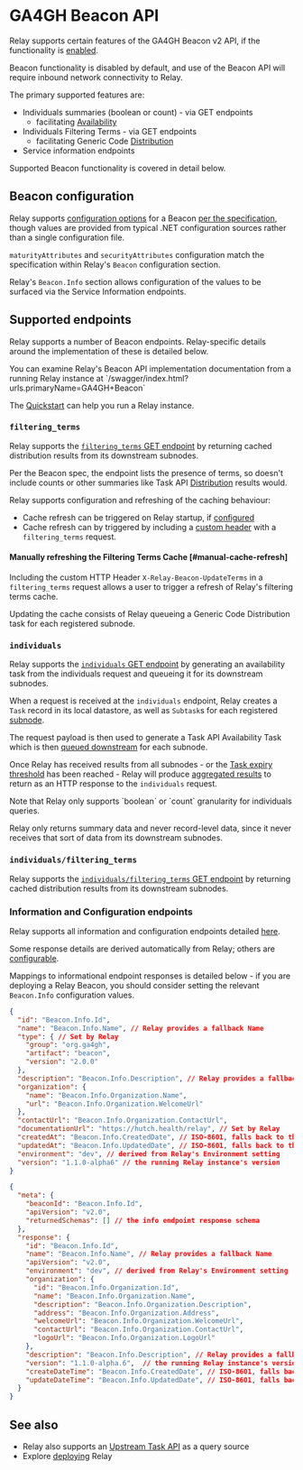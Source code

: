 
# GA4GH Beacon API

Relay supports certain features of the GA4GH Beacon v2 API, if the functionality is [enabled][beacon-config].

Beacon functionality is disabled by default, and use of the Beacon API will require inbound network connectivity to Relay.

The primary supported features are:

- Individuals summaries (boolean or count) - via GET endpoints
    - facilitating [Availability](/concepts/availability)
- Individuals Filtering Terms - via GET endpoints
    - facilitating Generic Code [Distribution](/concepts/distribution)
- Service information endpoints

Supported Beacon functionality is covered in detail below.

## Beacon configuration

Relay supports [configuration options][beacon-config] for a Beacon [per the specification](https://docs.genomebeacons.org/framework/#the-beacon-configuration-file), though values are provided from typical .NET configuration sources rather than a single configuration file.

`maturityAttributes` and `securityAttributes` configuration match the specification within Relay's `Beacon` configuration section.

Relay's `Beacon.Info` section allows configuration of the values to be surfaced via the Service Information endpoints.

## Supported endpoints

Relay supports a number of Beacon endpoints. Relay-specific details around the implementation of these is detailed below.

<Callout>
You can examine Relay's Beacon API implementation documentation from a running Relay instance at `/swagger/index.html?urls.primaryName=GA4GH+Beacon`

The [Quickstart](/relay/quickstart) can help you run a Relay instance.
</Callout>

### `filtering_terms`

Relay supports the [`filtering_terms` GET endpoint](https://b2ri-documentation.readthedocs.io/en/latest/endpoints/beacon-v2.html#tag/Informational-endpoints/operation/getFilteringTerms) by returning cached distribution results from its downstream subnodes.

Per the Beacon spec, the endpoint lists the presence of terms, so doesn't include counts or other summaries like Task API [Distribution](/concepts/distribution) results would.

Relay supports configuration and refreshing of the caching behaviour:

  - Cache refresh can be triggered on Relay startup, if [configured][beacon-config]
  - Cache refresh can by triggered by including a [custom header](#manual-cache-refresh) with a `filtering_terms` request.

#### Manually refreshing the Filtering Terms Cache [#manual-cache-refresh]

Including the custom HTTP Header `X-Relay-Beacon-UpdateTerms` in a `filtering_terms` request allows a user to trigger a refresh of Relay's filtering terms cache.

Updating the cache consists of Relay queueing a Generic Code Distribution task for each registered subnode.

### `individuals`

Relay supports the [`individuals` GET endpoint](https://b2ri-documentation.readthedocs.io/en/latest/endpoints/individuals.html#tag/GET-Endpoints/operation/getIndividuals) by generating an availability task from the individuals request and queueing it for its downstream subnodes.

When a request is received at the `individuals` endpoint, Relay creates a `Task` record in its local datastore, as well as `Subtask`s for each registered [subnode](/relay/features/subnodes).

The request payload is then used to generate a Task API Availability Task which is then [queued downstream](/relay/features/subnodes#interacting-with-relay) for each subnode.

Once Relay has received results from all subnodes - or the [Task expiry threshold](/relay/features/aggregation#task-expiry) has been reached - Relay will produce [aggregated results](/relay/features/aggregation) to return as an HTTP response to the `individuals` request.

<Callout>
Note that Relay only supports `boolean` or `count` granularity for individuals queries.

Relay only returns summary data and never record-level data, since it never receives that sort of data from its downstream subnodes.
</Callout>

### `individuals/filtering_terms`

Relay supports the [`individuals/filtering_terms` GET endpoint](https://b2ri-documentation.readthedocs.io/en/latest/endpoints/individuals.html#tag/GET-Endpoints/operation/getIndivualsFilteringTerms) by returning cached distribution results from its downstream subnodes.

### Information and Configuration endpoints

Relay supports all information and configuration endpoints detailed [here](https://b2ri-documentation.readthedocs.io/en/latest/endpoints/beacon-v2.html#tag/Informational-endpoints).

Some response details are derived automatically from Relay; others are [configurable][beacon-config].

Mappings to informational endpoint responses is detailed below - if you are deploying a Relay Beacon, you should consider setting the relevant `Beacon.Info` configuration values.

```json filename="/service-info"
{
  "id": "Beacon.Info.Id",
  "name": "Beacon.Info.Name", // Relay provides a fallback Name
  "type": { // Set by Relay
    "group": "org.ga4gh",
    "artifact": "beacon",
    "version": "2.0.0"
  },
  "description": "Beacon.Info.Description", // Relay provides a fallback Description
  "organization": {
    "name": "Beacon.Info.Organization.Name",
    "url": "Beacon.Info.Organization.WelcomeUrl"
  },
  "contactUrl": "Beacon.Info.Organization.ContactUrl",
  "documentationUrl": "https://hutch.health/relay", // Set by Relay
  "createdAt": "Beacon.Info.CreatedDate", // ISO-8601, falls back to the date of this Release
  "updatedAt": "Beacon.Info.UpdatedDate", // ISO-8601, falls back to the running Relay Build timestamp
  "environment": "dev", // derived from Relay's Environment setting
  "version": "1.1.0-alpha6" // the running Relay instance's version
}
```
```json filename="/info"
{
  "meta": {
    "beaconId": "Beacon.Info.Id",
    "apiVersion": "v2.0",
    "returnedSchemas": [] // the info endpoint response schema
  },
  "response": {
    "id": "Beacon.Info.Id",
    "name": "Beacon.Info.Name", // Relay provides a fallback Name
    "apiVersion": "v2.0",
    "environment": "dev", // derived from Relay's Environment setting
    "organization": {
      "id": "Beacon.Info.Organization.Id",
      "name": "Beacon.Info.Organization.Name",
      "description": "Beacon.Info.Organization.Description",
      "address": "Beacon.Info.Organization.Address",
      "welcomeUrl": "Beacon.Info.Organization.WelcomeUrl",
      "contactUrl": "Beacon.Info.Organization.ContactUrl",
      "logoUrl": "Beacon.Info.Organization.LogoUrl"
    },
    "description": "Beacon.Info.Description", // Relay provides a fallback Description
    "version": "1.1.0-alpha.6",  // the running Relay instance's version
    "createDateTime": "Beacon.Info.CreatedDate", // ISO-8601, falls back to the date of this Release
    "updateDateTime": "Beacon.Info.UpdatedDate", // ISO-8601, falls back to the running Relay Build timestamp
  }
}
```

## See also

- Relay also supports an [Upstream Task API](upstream-task-api) as a query source
- Explore [deploying](/relay/deployment/deployment) Relay

[beacon-config]: /relay/config#ga4gh-beacon